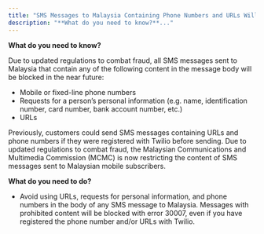 ```yaml
---
title: "SMS Messages to Malaysia Containing Phone Numbers and URLs Will Be Blocked"
description: "**What do you need to know?**..."
---
```


**What do you need to know?**

Due to updated regulations to combat fraud, all SMS messages sent to Malaysia that contain any of the following content in the message body will be blocked in the near future:

*   Mobile or fixed-line phone numbers
*   Requests for a person’s personal information (e.g. name, identification number, card number, bank account number, etc.)
*   URLs

Previously, customers could send SMS messages containing URLs and phone numbers if they were registered with Twilio before sending. Due to updated regulations to combat fraud, the Malaysian Communications and Multimedia Commission (MCMC) is now restricting the content of SMS messages sent to Malaysian mobile subscribers.

**What do you need to do?**

*   Avoid using URLs, requests for personal information, and phone numbers in the body of any SMS message to Malaysia. Messages with prohibited content will be blocked with error 30007, even if you have registered the phone number and/or URLs with Twilio.